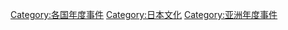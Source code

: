 [[Category:各国年度事件|Category:各国年度事件]]
[[Category:日本文化|Category:日本文化]]
[[Category:亚洲年度事件|Category:亚洲年度事件]]